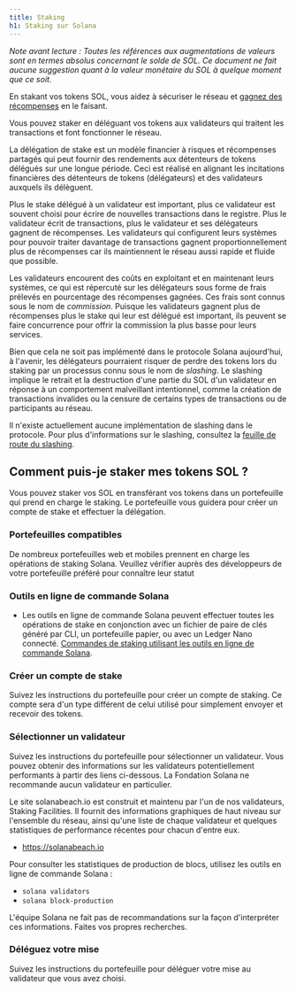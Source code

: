 ```yaml
---
title: Staking
h1: Staking sur Solana
---
```


_Note avant lecture : Toutes les références aux augmentations de valeurs sont en
termes absolus concernant le solde de SOL. Ce document ne fait aucune suggestion
quant à la valeur monétaire du SOL à quelque moment que ce soit._

En stakant vos tokens SOL, vous aidez à sécuriser le réseau et
[gagnez des récompenses](https://docs.anza.xyz/implemented-proposals/staking-rewards)
en le faisant.

Vous pouvez staker en déléguant vos tokens aux validateurs qui traitent les
transactions et font fonctionner le réseau.

La délégation de stake est un modèle financier à risques et récompenses partagés
qui peut fournir des rendements aux détenteurs de tokens délégués sur une longue
période. Ceci est réalisé en alignant les incitations financières des détenteurs
de tokens (délégateurs) et des validateurs auxquels ils délèguent.

Plus le stake délégué à un validateur est important, plus ce validateur est
souvent choisi pour écrire de nouvelles transactions dans le registre. Plus le
validateur écrit de transactions, plus le validateur et ses délégateurs gagnent
de récompenses. Les validateurs qui configurent leurs systèmes pour pouvoir
traiter davantage de transactions gagnent proportionnellement plus de
récompenses car ils maintiennent le réseau aussi rapide et fluide que possible.

Les validateurs encourent des coûts en exploitant et en maintenant leurs
systèmes, ce qui est répercuté sur les délégateurs sous forme de frais prélevés
en pourcentage des récompenses gagnées. Ces frais sont connus sous le nom de
_commission_. Puisque les validateurs gagnent plus de récompenses plus le stake
qui leur est délégué est important, ils peuvent se faire concurrence pour offrir
la commission la plus basse pour leurs services.

Bien que cela ne soit pas implémenté dans le protocole Solana aujourd'hui, à
l'avenir, les délégateurs pourraient risquer de perdre des tokens lors du
staking par un processus connu sous le nom de _slashing_. Le slashing implique
le retrait et la destruction d'une partie du SOL d'un validateur en réponse à un
comportement malveillant intentionnel, comme la création de transactions
invalides ou la censure de certains types de transactions ou de participants au
réseau.

Il n'existe actuellement aucune implémentation de slashing dans le protocole.
Pour plus d'informations sur le slashing, consultez la
[feuille de route du slashing](https://docs.anza.xyz/proposals/optimistic-confirmation-and-slashing#slashing-roadmap).

## Comment puis-je staker mes tokens SOL ?

Vous pouvez staker vos SOL en transférant vos tokens dans un portefeuille qui
prend en charge le staking. Le portefeuille vous guidera pour créer un compte de
stake et effectuer la délégation.

### Portefeuilles compatibles

De nombreux portefeuilles web et mobiles prennent en charge les opérations de
staking Solana. Veuillez vérifier auprès des développeurs de votre portefeuille
préféré pour connaître leur statut

### Outils en ligne de commande Solana

- Les outils en ligne de commande Solana peuvent effectuer toutes les opérations
  de stake en conjonction avec un fichier de paire de clés généré par CLI, un
  portefeuille papier, ou avec un Ledger Nano connecté.
  [Commandes de staking utilisant les outils en ligne de commande Solana](https://docs.anza.xyz/cli/examples/delegate-stake).

### Créer un compte de stake

Suivez les instructions du portefeuille pour créer un compte de staking. Ce
compte sera d'un type différent de celui utilisé pour simplement envoyer et
recevoir des tokens.

### Sélectionner un validateur

Suivez les instructions du portefeuille pour sélectionner un validateur. Vous
pouvez obtenir des informations sur les validateurs potentiellement performants
à partir des liens ci-dessous. La Fondation Solana ne recommande aucun
validateur en particulier.

Le site solanabeach.io est construit et maintenu par l'un de nos validateurs,
Staking Facilities. Il fournit des informations graphiques de haut niveau sur
l'ensemble du réseau, ainsi qu'une liste de chaque validateur et quelques
statistiques de performance récentes pour chacun d'entre eux.

- https://solanabeach.io

Pour consulter les statistiques de production de blocs, utilisez les outils en
ligne de commande Solana :

- `solana validators`
- `solana block-production`

L'équipe Solana ne fait pas de recommandations sur la façon d'interpréter ces
informations. Faites vos propres recherches.

### Déléguez votre mise

Suivez les instructions du portefeuille pour déléguer votre mise au validateur
que vous avez choisi.
